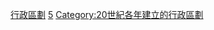 {{Cat topic in year| topic=建立的行政區劃|year=1995}}
[[Category:1995年建立|行政區劃]]
[[Category:1990年代建立的行政區劃|5]]
[[Category:20世紀各年建立的行政區劃|Category:20世紀各年建立的行政區劃]]